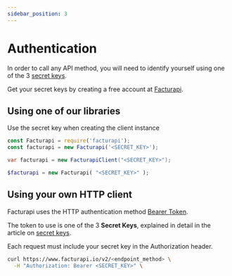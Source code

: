 ```yaml
---
sidebar_position: 3
---
```



# Authentication

In order to call any API method, you will need to identify yourself
using one of the 3 [secret keys](/docs/getting-started/concepts/#secret-keys).

Get your secret keys by creating a free account at
[Facturapi](https://www.facturapi.io/register?utm_source=facturapi-docs&utm_medium=GithubPages).

## Using one of our libraries

Use the secret key when creating the client instance

<Tabs groupId="codeExamples">
<TabItem value="js" label="Node.js" default>

```javascript
const Facturapi = require('facturapi');
const facturapi = new Facturapi('<SECRET_KEY>');
```

</TabItem>
<TabItem value="cs" label="C#">

```csharp
var facturapi = new FacturapiClient("<SECRET_KEY>");
```

</TabItem>
<TabItem value="php" label="PHP">

```php
$facturapi = new Facturapi( "<SECRET_KEY>" );
```

</TabItem>
</Tabs>

## Using your own HTTP client

Facturapi uses the HTTP authentication method
[Bearer Token](https://swagger.io/docs/specification/authentication/bearer-authentication/).

The token to use is one of the 3 **Secret Keys**, explained in detail
in the article on [secret keys](/docs/getting-started/concepts/#secret-keys).


<Tabs groupId="codeExamples">
<TabItem value="curl" label="cURL">

Each request must include your secret key in the Authorization header.

```bash
curl https://www.facturapi.io/v2/<endpoint_method> \
  -H "Authorization: Bearer <SECRET_KEY>" \
```

</TabItem>
</Tabs>
